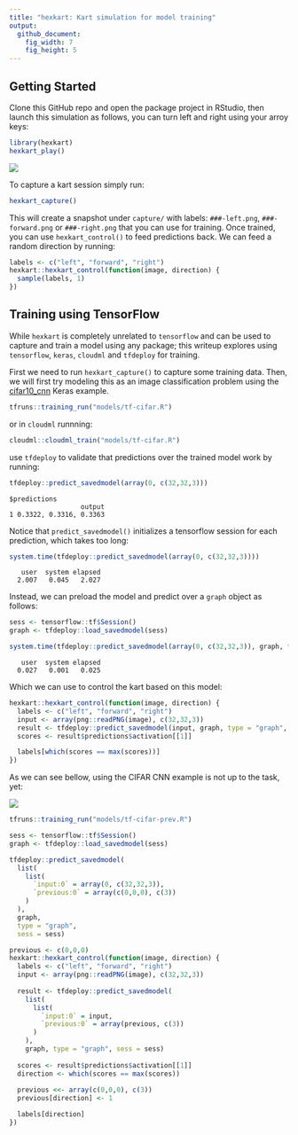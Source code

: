 ```yaml
---
title: "hexkart: Kart simulation for model training"
output:
  github_document:
    fig_width: 7
    fig_height: 5
---
```


## Getting Started

Clone this GitHub repo and open the package project in RStudio, then launch this 
simulation as follows, you can turn left and right using your arroy keys:

```r
library(hexkart)
hexkart_play()
```

![](tools/README/kart-demo.gif)

To capture a kart session simply run:

```r
hexkart_capture()
```

This will create a snapshot under `capture/` with labels: `###-left.png`,
`###-forward.png` or `###-right.png` that you can use for training. Once trained,
you can use `hexkart_control()` to feed predictions back. We can feed a random
direction by running:

```r
labels <- c("left", "forward", "right")
hexkart::hexkart_control(function(image, direction) {
  sample(labels, 1)
})
```

## Training using TensorFlow

While `hexkart` is completely unrelated to `tensorflow` and can be used to capture
and train a model using any package; this writeup explores using `tensorflow`,
`keras`, `cloudml` and `tfdeploy` for training.

First we need to run `hexkart_capture()` to capture some training data. Then, we
will first try modeling this as an image classification problem using the
[cifar10_cnn](https://tensorflow.rstudio.com/keras/articles/examples/cifar10_cnn.html)
Keras example.

```r
tfruns::training_run("models/tf-cifar.R")
```

or in `cloudml` runnning:

```r
cloudml::cloudml_train("models/tf-cifar.R")
```

use `tfdeploy` to validate that predictions over the trained model work by running:

```r
tfdeploy::predict_savedmodel(array(0, c(32,32,3)))
```
```
$predictions
                  output
1 0.3322, 0.3316, 0.3363
```

Notice that `predict_savedmodel()` initializes a tensorflow session for each
prediction, which takes too long:

```r
system.time(tfdeploy::predict_savedmodel(array(0, c(32,32,3))))
```
```
   user  system elapsed 
  2.007   0.045   2.027 
```

Instead, we can preload the model and predict over a `graph` object as follows:

```r
sess <- tensorflow::tf$Session()
graph <- tfdeploy::load_savedmodel(sess)

system.time(tfdeploy::predict_savedmodel(array(0, c(32,32,3)), graph, type = "graph", sess = sess))
```
```
   user  system elapsed 
  0.027   0.001   0.025
```

Which we can use to control the kart based on this model:

```r
hexkart::hexkart_control(function(image, direction) {
  labels <- c("left", "forward", "right")
  input <- array(png::readPNG(image), c(32,32,3))
  result <- tfdeploy::predict_savedmodel(input, graph, type = "graph", sess = sess)
  scores <- result$predictions$activation[[1]]

  labels[which(scores == max(scores))]
})
```

As we can see bellow, using the CIFAR CNN example is not up to the task, yet:

![](tools/README/kart-trained.gif)

```r
tfruns::training_run("models/tf-cifar-prev.R")
```

```r
sess <- tensorflow::tf$Session()
graph <- tfdeploy::load_savedmodel(sess)

tfdeploy::predict_savedmodel(
  list(
    list(
      `input:0` = array(0, c(32,32,3)),
      `previous:0` = array(c(0,0,0), c(3))
    )
  ),
  graph,
  type = "graph",
  sess = sess)

previous <- c(0,0,0)
hexkart::hexkart_control(function(image, direction) {
  labels <- c("left", "forward", "right")
  input <- array(png::readPNG(image), c(32,32,3))
  
  result <- tfdeploy::predict_savedmodel(
    list(
      list(
        `input:0` = input,
        `previous:0` = array(previous, c(3))
      )
    ),
    graph, type = "graph", sess = sess)
  
  scores <- result$predictions$activation[[1]]
  direction <- which(scores == max(scores))
  
  previous <<- array(c(0,0,0), c(3))
  previous[direction] <- 1

  labels[direction]
})
```
